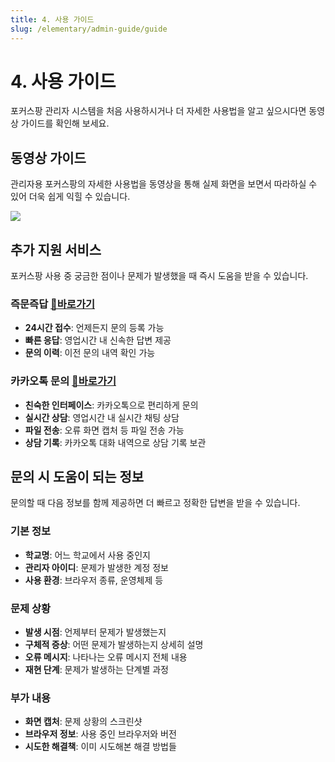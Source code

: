 ```yaml
---
title: 4. 사용 가이드
slug: /elementary/admin-guide/guide
---
```



# 4. 사용 가이드

포커스팡 관리자 시스템을 처음 사용하시거나 더 자세한 사용법을 알고 싶으시다면 동영상 가이드를 확인해 보세요.

## 동영상 가이드

관리자용 포커스팡의 자세한 사용법을 동영상을 통해 실제 화면을 보면서 따라하실 수 있어 더욱 쉽게 익힐 수 있습니다.

<Image src="/img/kr/elementary/admin/04-01.jpg" size="lg" />

## 추가 지원 서비스

포커스팡 사용 중 궁금한 점이나 문제가 발생했을 때 즉시 도움을 받을 수 있습니다.

### 즉문즉답 [🔗바로가기](https://focuspang.com/ask.html)

- **24시간 접수**: 언제든지 문의 등록 가능
- **빠른 응답**: 영업시간 내 신속한 답변 제공
- **문의 이력**: 이전 문의 내역 확인 가능

### 카카오톡 문의 [🔗바로가기](https://pf.kakao.com/_xjxgGDxj)

- **친숙한 인터페이스**: 카카오톡으로 편리하게 문의
- **실시간 상담**: 영업시간 내 실시간 채팅 상담
- **파일 전송**: 오류 화면 캡처 등 파일 전송 가능
- **상담 기록**: 카카오톡 대화 내역으로 상담 기록 보관

## 문의 시 도움이 되는 정보

문의할 때 다음 정보를 함께 제공하면 더 빠르고 정확한 답변을 받을 수 있습니다.

### 기본 정보

- **학교명**: 어느 학교에서 사용 중인지
- **관리자 아이디**: 문제가 발생한 계정 정보
- **사용 환경**: 브라우저 종류, 운영체제 등

### 문제 상황

- **발생 시점**: 언제부터 문제가 발생했는지
- **구체적 증상**: 어떤 문제가 발생하는지 상세히 설명
- **오류 메시지**: 나타나는 오류 메시지 전체 내용
- **재현 단계**: 문제가 발생하는 단계별 과정

### 부가 내용

- **화면 캡처**: 문제 상황의 스크린샷
- **브라우저 정보**: 사용 중인 브라우저와 버전
- **시도한 해결책**: 이미 시도해본 해결 방법들
